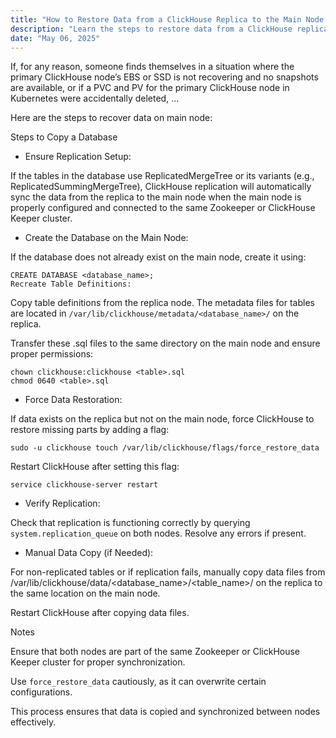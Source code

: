 ```yaml
---
title: "How to Restore Data from a ClickHouse Replica to the Main Node (on Node or Kubernetes)"
description: "Learn the steps to restore data from a ClickHouse replica node to the primary node, whether you're running ClickHouse on a physical server (node) or within a Kubernetes (K8s) cluster. This guide covers recovery methods in case of failures or accidental data loss on the main node.?"
date: "May 06, 2025"
---
```


If, for any reason, someone finds themselves in a situation where the primary ClickHouse node’s EBS or SSD is not recovering and no snapshots are available, or if a PVC and PV for the primary ClickHouse node in Kubernetes were accidentally deleted, ...

Here are the steps to recover data on main node:

Steps to Copy a Database 

- Ensure Replication Setup:

If the tables in the database use ReplicatedMergeTree or its variants (e.g., ReplicatedSummingMergeTree), ClickHouse replication will automatically sync the data from the replica to the main node when the main node is properly configured and connected to the same Zookeeper or ClickHouse Keeper cluster.

- Create the Database on the Main Node:

If the database does not already exist on the main node, create it using:

```
CREATE DATABASE <database_name>;
Recreate Table Definitions:
```

Copy table definitions from the replica node. The metadata files for tables are located in `/var/lib/clickhouse/metadata/<database_name>/` on the replica.

Transfer these .sql files to the same directory on the main node and ensure proper permissions:

```
chown clickhouse:clickhouse <table>.sql
chmod 0640 <table>.sql
```

- Force Data Restoration:

If data exists on the replica but not on the main node, force ClickHouse to restore missing parts by adding a flag:

```
sudo -u clickhouse touch /var/lib/clickhouse/flags/force_restore_data
```

Restart ClickHouse after setting this flag:

```
service clickhouse-server restart
```

- Verify Replication:

Check that replication is functioning correctly by querying `system.replication_queue` on both nodes. Resolve any errors if present.

- Manual Data Copy (if Needed):

For non-replicated tables or if replication fails, manually copy data files from /var/lib/clickhouse/data/<database_name>/<table_name>/ on the replica to the same location on the main node.

Restart ClickHouse after copying data files.

Notes

Ensure that both nodes are part of the same Zookeeper or ClickHouse Keeper cluster for proper synchronization.

Use `force_restore_data` cautiously, as it can overwrite certain configurations.

This process ensures that data is copied and synchronized between nodes effectively.